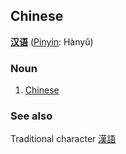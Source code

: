 ==Chinese==
'''[[汉]][[语]]''' ([[Pinyin]]: Hànyǔ)

===Noun===
# [[Chinese]]


===See also===
Traditional character
[[漢語]]